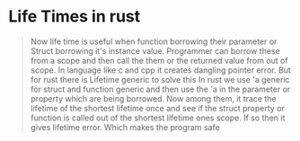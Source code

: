# Life Times in rust

> Now life time is useful when function borrowing their parameter or Struct borrowing it's instance value. Programmer can borrow these from a scope and then call the them or the returned value from out of scope. In language like c and cpp it creates dangling pointer error. But for rust there is Lifetime generic to solve this
> In rust we use 'a generic for struct and function generic and then use the 'a in the parameter or property which are being borrowed. Now among them, it trace the lifetime of the shortest lifetime once and see if the struct property or function is called out of the shortest lifetime ones scope. If so then it gives lifetime error. Which makes the program safe